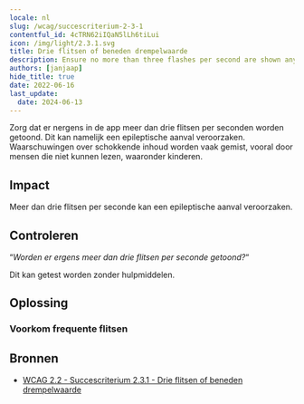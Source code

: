 ```yaml
---
locale: nl
slug: /wcag/succescriterium-2-3-1
contentful_id: 4cTRN62iIQaN5lLh6tiLui
icon: /img/light/2.3.1.svg
title: Drie flitsen of beneden drempelwaarde
description: Ensure no more than three flashes per second are shown anywhere in the app.
authors: [janjaap]
hide_title: true
date: 2022-06-16
last_update:
  date: 2024-06-13
---
```


<Hero
  title="Drie flitsen of beneden drempelwaarde"
  image="/img/light/2.3.1.svg"
  alt="WCAG 2.3.1 - Logo"
  prefix="Succescriterium 2.3.1"
  suffix="Niveau A"
/>

Zorg dat er nergens in de app meer dan drie flitsen per seconden worden getoond. Dit kan namelijk een epileptische aanval veroorzaken. Waarschuwingen over schokkende inhoud worden vaak gemist, vooral door mensen die niet kunnen lezen, waaronder kinderen.

## Impact

Meer dan drie flitsen per seconde kan een epileptische aanval veroorzaken.

## Controleren

“*Worden er ergens meer dan drie flitsen per seconde getoond?*“

Dit kan getest worden zonder hulpmiddelen.

## Oplossing

### Voorkom frequente flitsen

<CodeSample id="screen-flashes" locale="nl"/>

## Bronnen

- [WCAG 2.2 - Succescriterium 2.3.1 - Drie flitsen of beneden drempelwaarde](https://www.w3.org/Translations/WCAG22-nl/#drie-flitsen-of-beneden-drempelwaarde)
